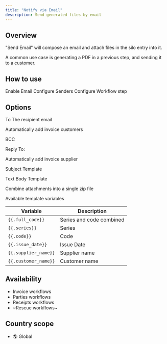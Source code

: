 ```yaml
---
title: "Notify via Email"
description: Send generated files by email
---
```


## Overview

"Send Email" will compose an email and attach files in the silo entry into it.

A common use case is generating a PDF in a previous step, and sending it to a customer.



## How to use

<Steps>
	<Step title="Step 1">
		Enable Email
	</Step>
	<Step title="Step 2">
		Configure Senders
	</Step>
	<Step title="Step 2">
		Configure Workflow step
	</Step>
</Steps>

## Options

To
The recipient email

Automatically add invoice customers

BCC

Reply To:

Automatically add invoice supplier

Subject Template

Text Body Template

Combine attachments into a single zip file

Available template variables


| Variable               | Description               |
| ---------------------- | ------------------------- |
| `{{.full_code}}`       | Series and code combined  |
| `{{.series}}`   			 | Series                    |
| `{{.code}}`   				 | Code                      |
| `{{.issue_date}}`      | Issue Date                |
| `{{.supplier_name}}`   | Supplier name             |
| `{{.customer_name}}`   | Customer name             |

## Availability

* Invoice workflows
* Parties workflows
* Receipts workflows
* ~Rescue workflows~

## Country scope

* 🌎 Global
